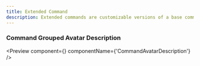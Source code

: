 ```yaml
---
title: Extended Command
description: Extended commands are customizable versions of a base command that enhance interaction with added styles and features.
---
```


### Command Grouped Avatar Description

<Preview
  component={<CommandAvatarDescription />}
  componentName={'CommandAvatarDescription'}
/>
